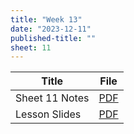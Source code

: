 ```yaml
---
title: "Week 13"
date: "2023-12-11"
published-title: "" 
sheet: 11
---
```


| Title         | File |
|---------------|:----:|
| Sheet 11 Notes | [PDF](notes-s11.pdf)     |
| Lesson Slides | [PDF](w12.pdf)     |